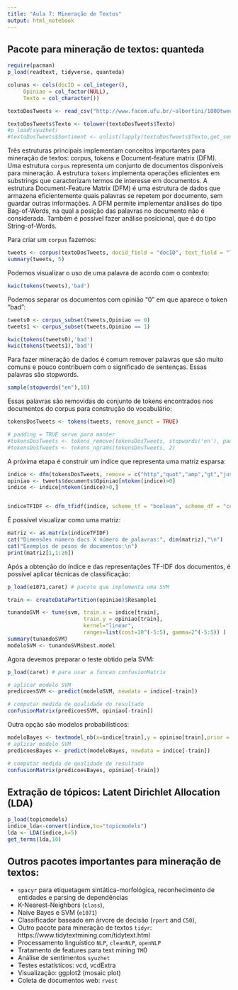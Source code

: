 ```yaml
---
title: "Aula 7: Mineração de Textos"
output: html_notebook
---
```

## Pacote para mineração de textos: quanteda


```r
require(pacman)
p_load(readtext, tidyverse, quanteda)

colunas <- cols(docID = col_integer(),
     Opiniao = col_factor(NULL),
     Texto = col_character())

textoDosTweets <- read_csv("http://www.facom.ufu.br/~albertini/1000tweets.csv", col_types = colunas)

textoDosTweets$Texto <- tolower(textoDosTweets$Texto)
#p_load(syuzhet)
#textoDosTweets$Sentiment <- unlist(lapply(textoDosTweets$Texto,get_sentiment))

```

Três estruturas principais implementam conceitos importantes para mineração de textos: corpus, tokens e Document-feature matrix (DFM).
Uma estrutura  `corpus` representa um conjunto de documentos disponíveis para mineração. A estrutura `tokens` implementa operações eficientes em substrings que caracterizam termos de interesse em documentos. A estrutura Document-Feature Matrix (DFM) é uma estrutura de dados que armazena eficientemente quais palavras se repetem por documento, sem guardar outras informações. A DFM permite implementar análises do tipo Bag-of-Words, na qual a posição das palavras no documento não é considerada. Também é possível fazer análise posicional, que é do tipo String-of-Words.

Para criar um `corpus` fazemos:

```r
tweets <- corpus(textoDosTweets, docid_field = "docID", text_field = "Texto")
summary(tweets, 5)
```

Podemos visualizar o uso de uma palavra de acordo com o contexto:

```r
kwic(tokens(tweets),'bad')
```


Podemos separar os documentos com opinião "0" em que aparece o token "bad":

```r

tweets0 <- corpus_subset(tweets,Opiniao == 0)
tweets1 <- corpus_subset(tweets,Opiniao == 1)

kwic(tokens(tweets0),'bad')
kwic(tokens(tweets1),'bad')

```

Para fazer mineração de dados é comum remover palavras que são muito comuns e pouco contribuem com o significado de sentenças. Essas palavras são stopwords.

```r
sample(stopwords("en"),10)
```

Essas palavras são removidas do conjunto de tokens encontrados nos documentos do corpus para construção do vocabulário:
```r
tokensDosTweets <- tokens(tweets, remove_punct = TRUE)

# padding = TRUE serve para manter 
#tokensDosTweets <- tokens_remove(tokensDosTweets, stopwords('en'), padding=TRUE)
#tokensDosTweets <- tokens_ngrams(tokensDosTweets, 2)
```

A próxima etapa é construir um índice que representa uma matriz esparsa:
```r
indice <- dfm(tokensDosTweets, remove = c("http","quot","amp","gt","just","lt","bit.ly","tinyurl.com","tr.im",stopwords("en"))) %>% dfm_trim(min_docfreq = 2) # usar textstat_frequency
opiniao <- tweets$documents$Opiniao[ntoken(indice)>0]
indice <- indice[ntoken(indice)>0,]


indiceTFIDF <- dfm_tfidf(indice, scheme_tf = "boolean", scheme_df = "count")
```

É possível visualizar como uma matriz:
```r
matriz <- as.matrix(indiceTFIDF)
cat("Dimensões número docs X número de palavras:", dim(matriz),"\n")
cat("Exemplos de pesos de documentos:\n")
print(matriz[1,1:20])
```


Após a obtenção do índice e das representações TF-IDF dos documentos, é possível aplicar técnicas de classificação:

```r
p_load(e1071,caret) # pacote que implementa uma SVM

train <- createDataPartition(opiniao)$Resample1

tunandoSVM <- tune(svm, train.x = indice[train], 
                        train.y = opiniao[train], 
                        kernel="linear", 
                        ranges=list(cost=10^(-5:5), gamma=2^(-5:5)) )
summary(tunandoSVM)
modeloSVM <- tunandoSVM$best.model
```

Agora devemos preparar o teste obtido pela SVM:

```r
p_load(caret) # para usar a funcao confusionMatrix

# aplicar modelo SVM
predicoesSVM <- predict(modeloSVM, newdata = indice[-train])

# computar medida de qualidade do resultado
confusionMatrix(predicoesSVM, opiniao[-train])
```

Outra opção são modelos probabilísticos:

```r
modeloBayes <- textmodel_nb(x=indice[train],y = opiniao[train],prior = "docfreq")
# aplicar modelo SVM
predicoesBayes <- predict(modeloBayes, newdata = indice[-train])

# computar medida de qualidade do resultado
confusionMatrix(predicoesBayes, opiniao[-train])
```

## Extração de tópicos: Latent Dirichlet Allocation (LDA)

```r
p_load(topicmodels)
indice_lda<-convert(indice,to="topicmodels")
lda <- LDA(indice,k=5)
get_terms(lda,10)
```


## Outros pacotes importantes para mineração de textos:

* `spacyr` para etiquetagem sintática-morfológica, reconhecimento de entidades e parsing de dependências 
* K-Nearest-Neighbors (`class`), 
* Naive Bayes e SVM (`e1071`) 
* Classificador baseado em árvore de decisão (`rpart` and `C50`), 
* Outro pacote para mineração de textos `tidyr`: https://www.tidytextmining.com/tidytext.html
* Processamento linguístico `NLP`, `cleanNLP`, `openNLP`
* Tratamento de features para text mining `TM`0
* Análise de sentimentos `syuzhet`
* Testes estatísticos: vcd, vcdExtra 
* Visualização: ggplot2 (mosaic plot)
* Coleta de documentos web: `rvest`


